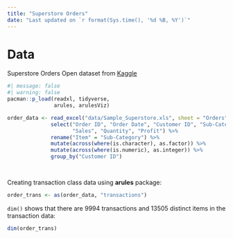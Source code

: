 ```yaml
---
title: "Superstore Orders"
date: "Last updated on `r format(Sys.time(), '%d %B, %Y')`"
---
```


# Data

Superstore Orders Open dataset from [Kaggle](https://www.kaggle.com/datasets/jr2ngb/superstore-data)

```r
#| message: false
#| warning: false
pacman::p_load(readxl, tidyverse,
               arules, arulesViz)
```

```r
order_data <- read_excel("data/Sample_Superstore.xls", sheet = "Orders") %>%
              select("Order ID", "Order Date", "Customer ID", "Sub-Category",
                     "Sales", "Quantity", "Profit") %>%
              rename("Item" = "Sub-Category") %>%
              mutate(across(where(is.character), as.factor)) %>%
              mutate(across(where(is.numeric), as.integer)) %>%
              group_by("Customer ID")

              
```

Creating transaction class data using **arules** package:

```r
order_trans <- as(order_data, "transactions")
```

`dim()` shows that there are 9994 transactions and 13505 distinct items in the transaction data:

```r
dim(order_trans)
```

